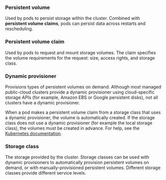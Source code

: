 
### Persistent volume

Used by pods to persist storage within the cluster. Combined with **persistent volume claims**, pods can persist data across restarts and rescheduling.

### Persistent volume claim

Used by pods to request and mount storage volumes. The claim specifies the volume requirements for the request: size, access rights, and storage class.

### Dynamic provisioner

Provisions types of persistent volumes on demand. Although most managed public-cloud clusters provide a dynamic provisioner using cloud-specific storage APIs (for example, Amazon EBS or Google persistent disks), not all clusters have a dynamic provisioner.

When a pod makes a persistent volume claim from a storage class that uses a dynamic provisioner, the volume is automatically created. If the storage class does not use a dynamic provisioner (for example the local storage class), the volumes must be created in advance. For help, see the [Kubernetes documentation](https://kubernetes.io/docs/concepts/storage/dynamic-provisioning/).

### Storage class

The storage provided by the cluster. Storage classes can be used with dynamic provisioners to automatically provision persistent volumes on demand, or with manually-provisioned persistent volumes. Different storage classes provide different service levels.
